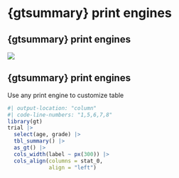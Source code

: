 # {gtsummary} print engines

## {gtsummary} print engines

![](images/gtsummary_rmarkdown.png)

## {gtsummary} print engines

Use any print engine to customize table

```r
#| output-location: "column"
#| code-line-numbers: "1,5,6,7,8"
library(gt)
trial |>
  select(age, grade) |>
  tbl_summary() |>
  as_gt() |>
  cols_width(label ~ px(300)) |>
  cols_align(columns = stat_0, 
             align = "left")
```
